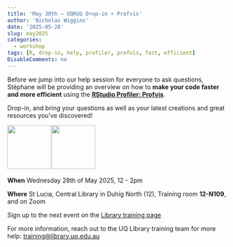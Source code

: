 ```yaml
---
title: 'May 30th – UQRUG Drop-in + Profvis'
author: 'Nicholas Wiggins'
date: '2025-05-28'
slug: may2025
categories:
  - workshop
tags: [R, drop-in, help, profiler, profvis, fast, efficient]
DisableComments: no
---
```


Before we jump into our help session for everyone to ask questions, Stéphane will be providing an overview on how to **make your code faster and more efficient** using the [**RStudio Profiler: Profvis**](https://profvis.r-lib.org/).


Drop-in, and bring your questions as well as your latest creations and great resources you've discovered!


<p float="left">

<img src="https://uqrug.netlify.app/uqrug.png" height="100" style="margin-right:-0.2em;"/> <img src="profvis.png" height="100" style="margin-right:-0.2em;"/>

</p>

**When** Wednesday 28th of May 2025, 12 - 2pm

**Where** St Lucia, Central Library in Duhig North (12), Training room **12-N109**, and on Zoom

Sign up to the next event on the [Library training page](https://studenthub.uq.edu.au/students/events/detail/5669021)

For more information, reach out to the UQ Library training team for more help: <a href="javascript:void(0);" onclick="copyEvent('copy')" id="copy" title="Click to copy email address">training\@library.uq.edu.au</a>
